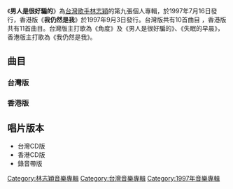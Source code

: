 {{Album infobox | <!-- See Wikipedia:WikiProject_Albums -->
|  Name        = 男人是很好騙的
|  Type        = [[專輯|專輯]]
|  Artist      = [[林志穎|林志穎]]
|  Cover       = 
|  Background  = 
|  Released    = 1997年7月16日<br>1997年9月3日(香港)
|  Recorded    = 1997年
|  Genre       = [[華語流行音樂|華語流行音樂]]
|  Length      = 
|  Label       = [[豐華唱片|豐華唱片]]
|  Number      = 
|  Producer    = 見[[#曲目|曲目列表]]
|  Last album  = [[期待_(林志穎專輯)|期待]]<br/>(1996年)
|  This album  = '''男人是很好騙的'''<br/>(1997年)
|  Next album  = [[黎明破曉前|黎明破曉前]]<br/>(1998年)
}}

《'''男人是很好騙的'''》為[[台灣|台灣]][[歌手|歌手]][[林志穎|林志穎]]的第九張個人專輯，於1997年7月16日發行，香港版《'''我仍然是我'''》於1997年9月3日發行。台灣版共有10首曲目 ，香港版共有11首曲目。台灣版主打歌為《角度》及《男人是很好騙的》、《失眠的早晨》，香港版主打歌為《我仍然是我》。

==曲目==
===台灣版===
{{Tracklist
| font_size = 
| total_length = 

| all_producer = [[方志耀|方志耀]]、[[黃怡|黃怡]]

| music_credits = yes
| lyrics_credits = yes
| arranger_credits = yes
| producer_credits = 
| longnote_column = yes

| title1 = 角度
| note1 = 
| music1 = [[羅百吉|羅百吉]]
| lyrics1 = [[黃子佼|黃子佼]]
| arranger1 = [[王繼康|王繼康]]
| producer1 = 
| longnote1 = 第一主打歌
| length1 = 3:35

| title2 = 男人是很好騙的 
| note2 = 
| music2 = [[薛忠銘|薛忠銘]]
| lyrics2 = [[施人誠|施人誠]]
| arranger2 = [[鍾興民|鍾興民]]
| producer2 = 
| longnote2 = 第二主打歌
| length2 =  5:00

| title3 = 失眠的早晨
| note3 = 
| music3 = [[方志耀|方志耀]]
| lyrics3 = [[于光中|于光中]]  
| arranger3 = [[黃中岳|黃中岳]]
| producer3 = 
| longnote3 = 第三主打歌
| length3 = 3:47

| title4 = 別說他愛我
| note4 = 
| music4 = [[徐嘉良|徐嘉良]]
| lyrics4 = [[易家揚|易家揚]]
| arranger4 = [[江孝文|江孝文]]
| producer4 = 
| longnote4 = 
| length4 = 4:23

| title5 = 變壞
| note5 = 
| music5 = [[上山博樹|上山博樹]] 
| lyrics5 = [[何啟弘|何啟弘]]
| arranger5 = 上山博樹
| producer5 = 
| longnote5 = 
| length5 = 3:38 

| title6 = 1000年的淚
| note6 = 
| music6 =  [[金亨錫|金亨錫]]（{{lang|ko|김형석}}）
| lyrics6 = [[鄥裕康|鄥裕康]]
| arranger6 = 鍾興民
| producer6 = 
| longnote6 = 改編自[[金正民|金正民]]的《愛人》（{{lang|ko|애인}}）
| length6 = 3:39  

| title7 = 有了你什麼都不缺
| note7 = 
| music7 = [[吳旭文|吳旭文]]
| lyrics7 = [[向月娥|向月娥]]   
| arranger7 = [[陳飛午|陳飛午]]
| producer7 = 
| longnote7 = 
| length7 = 4:31 

| title8 = 我的不快樂
| note8 = 
| music8 = [[戚小戀|戚小戀]]
| lyrics8 = [[十方|十方]]
| arranger8 = [[張乃仁|張乃仁]]
| producer8 = 
| longnote8 = 
| length8 = 4:06 

| title9 = 心裡裝的都是你
| note9 = 
| music9 = [[張雨生|張雨生]]
| lyrics9 = 張雨生  
| arranger9 = [[王繼康|王繼康]]
| producer9 = 
| longnote9 = 
| length9 = 3:43 

| title10 = 如果還有時間
| note10 = 
| music10 = 韓國曲
| lyrics10 = [[劉虞瑞|劉虞瑞]]
| arranger10 = [[洪敬堯|洪敬堯]]
| producer10 = 
| longnote10 = 
| length10 = 4:15   
}}

===香港版===
{{Tracklist
| collapsed = 
| headline = 
| font_size = 
| total_length = 

| music_credits = yes
| music_width = 12%
| lyrics_credits = yes
| lyrics_width = 9%
| arranger_credits = yes
| arranger_width = 9%
| producer_credits = yes
| producer_width = 9%
| longnote_column = yes

| title1 = 我仍然是我
| note1 = 粵語
| music1 = [[黃國倫|黃國倫]]
| lyrics1 = [[張美賢|張美賢]]
| arranger1 = 鍾興民
| producer1 = 黃國倫
| longnote1 = 香港第一主打歌<br>國語原曲為《期待》
| length1 = 3:51
}}

== 唱片版本 ==
*台灣CD版
*香港CD版
*錄音帶版

[[Category:林志穎音樂專輯|Category:林志穎音樂專輯]]
[[Category:台灣音樂專輯|Category:台灣音樂專輯]]
[[Category:1997年音樂專輯|Category:1997年音樂專輯]]